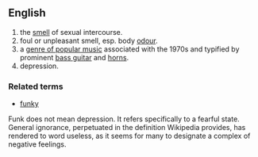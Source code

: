 ==English==

# the [[smell]] of sexual intercourse. 
# foul or unpleasant smell, esp. body [[odour]].
# a [[w:Funk|genre of popular music]] associated with the 1970s and typified by prominent [[bass guitar]] and [[w:horn section|horns]].
# depression.

===Related terms===
*[[funky]]
Funk does not mean depression. It refers specifically to a fearful state. General ignorance, perpetuated in the definition Wikipedia provides, has rendered to word useless, as it seems for many to designate a complex of negative feelings.